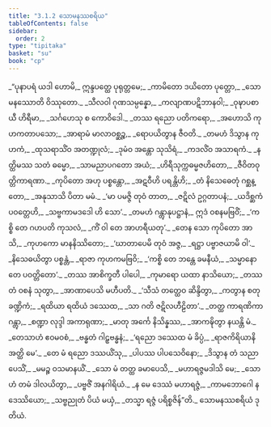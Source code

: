 ```yaml
---
title: "3.1.2 သောမနဿစရိယ"
tableOfContents: false
sidebar:
  order: 2
type: "tipitaka"
basket: "su"
book: "cp"
---
```



<DynamicBreadcrumb />

<Division number="7" book="cp">

<Paragraph number="276" type="verses" book="cp">
_“ပုနာပရံ ယဒါ ဟောမိ,_  
ဣန္ဒပတ္ထေ ပုရုတ္တမေ;_  
_ကာမိတော ဒယိတော ပုတ္တော,_  
_သောမနဿောတိ ဝိဿုတော._  

</Paragraph>

</Division>
<Division number="8" book="cp">

<Paragraph number="277" type="verses" book="cp">
_သီလဝါ ဂုဏသမ္ပန္နော,_  
_ကလျာဏပဋိဘာနဝါ;_  
_ဝုဍ္ဎာပစာယီ ဟိရီမာ,_  
_သင်္ဂဟေသု စ ကောဝိဒေါ._  

</Paragraph>

</Division>
<Division number="9" book="cp">

<Paragraph number="278" type="verses" book="cp">
_တဿ ရညော ပတိကရော,_  
_အဟောသိ ကုဟကတာပသော;_  
_အာရာမံ မာလာဝစ္ဆဉ္စ,_  
_ရောပယိတွာန ဇီဝတိ._  

</Paragraph>

</Division>
<Division number="10" book="cp">

<Paragraph number="279" type="verses" book="cp">
_တမဟံ ဒိသွာန ကုဟကံ,_  
_ထုသရာသိံဝ အတဏ္ဍုလံ;_  
_ဒုမံဝ အန္တော သုသိရံ,_  
_ကဒလိံဝ အသာရကံ._  

</Paragraph>

</Division>
<Division number="11" book="cp">

<Paragraph number="280" type="verses" book="cp">
_နတ္ထိမဿ သတံ ဓမ္မော,_  
_သာမညာပဂတော အယံ;_  
_ဟိရီသုက္ကဓမ္မဇဟိတော,_  
_ဇီဝိတဝုတ္တိကာရဏာ._  

</Paragraph>

</Division>
<Division number="12" book="cp">

<Paragraph number="281" type="verses" book="cp">
_ကုပိတော အဟု ပစ္စန္တော,_  
_အဋဝီဟိ ပရန္တိဟိ;_  
_တံ နိသေဓေတုံ ဂစ္ဆန္တော,_  
_အနုသာသိ ပိတာ မမံ._  

</Paragraph>

</Division>
<Division number="13" book="cp">

<Paragraph number="282" type="verses" book="cp">
_‘မာ ပမဇ္ဇိ တုဝံ တာတ,_  
_ဇဋိလံ ဥဂ္ဂတာပနံ;_  
_ယဒိစ္ဆကံ ပဝတ္တေဟိ,_  
_သဗ္ဗကာမဒဒေါ ဟိ သော’._  

</Paragraph>

</Division>
<Division number="14" book="cp">

<Paragraph number="283" type="verses" book="cp">
_တမဟံ ဂန္တွာနုပဋ္ဌာနံ,_  
ဣဒံ ဝစနမဗြဝိံ;_  
_‘ကစ္စိ တေ ဂဟပတိ ကုသလံ,_  
_ကိံ ဝါ တေ အာဟရီယတု’._  

</Paragraph>

</Division>
<Division number="15" book="cp">

<Paragraph number="284" type="verses" book="cp">
_တေန သော ကုပိတော အာသိ,_  
_ကုဟကော မာနနိဿိတော;_  
_‘ဃာတာပေမိ တုဝံ အဇ္ဇ,_  
_ရဋ္ဌာ ပဗ္ဗာဇယာမိ ဝါ’._  

</Paragraph>

</Division>
<Division number="16" book="cp">

<Paragraph number="285" type="verses" book="cp">
_နိသေဓယိတွာ ပစ္စန္တံ,_  
_ရာဇာ ကုဟကမဗြဝိ;_  
_‘ကစ္စိ တေ ဘန္တေ ခမနီယံ,_  
_သမ္မာနော တေ ပဝတ္တိတော’._  

</Paragraph>

</Division>
<Division number="17" book="cp">

<Paragraph number="286" type="verses" book="cp">
_တဿ အာစိက္ခတီ ပါပေါ,_  
_ကုမာရော ယထာ နာသိယော;_  
_တဿ တံ ဝစနံ သုတွာ,_  
_အာဏာပေသိ မဟီပတိ._  

</Paragraph>

</Division>
<Division number="18" book="cp">

<Paragraph number="287" type="verses" book="cp">
_‘သီသံ တတ္ထေဝ ဆိန္ဒိတွာ,_  
_ကတွာန စတုခဏ္ဍိကံ;_  
_ရထိယာ ရထိယံ ဒဿေထ,_  
_သာ ဂတိ ဇဋိလဟီဠိတာ’._  

</Paragraph>

</Division>
<Division number="19" book="cp">

<Paragraph number="288" type="verses" book="cp">
_တတ္ထ ကာရဏိကာ ဂန္တွာ,_  
_စဏ္ဍာ လုဒ္ဒါ အကာရုဏာ;_  
_မာတု အင်္ကေ နိသိန္နဿ,_  
_အာကဍ္ဎိတွာ နယန္တိ မံ._  

</Paragraph>

</Division>
<Division number="20" book="cp">

<Paragraph number="289" type="verses" book="cp">
_တေသာဟံ ဧဝမဝစံ,_  
_ဗန္ဓတံ ဂါဠှဗန္ဓနံ;_  
_‘ရညော ဒဿေထ မံ ခိပ္ပံ,_  
_ရာဇကိရိယာနိ အတ္ထိ မေ’._  

</Paragraph>

</Division>
<Division number="21" book="cp">

<Paragraph number="290" type="verses" book="cp">
_တေ မံ ရညော ဒဿယိံသု,_  
_ပါပဿ ပါပသေဝိနော;_  
_ဒိသွာန တံ သညာပေသိံ,_  
_မမဉ္စ ဝသမာနယိံ._  

</Paragraph>

</Division>
<Division number="22" book="cp">

<Paragraph number="291" type="verses" book="cp">
_သော မံ တတ္ထ ခမာပေသိ,_  
_မဟာရဇ္ဇမဒါသိ မေ;_  
_သောဟံ တမံ ဒါလယိတွာ,_  
_ပဗ္ဗဇိံ အနဂါရိယံ._  

</Paragraph>

</Division>
<Division number="23" book="cp">

<Paragraph number="292" type="verses" book="cp">
_န မေ ဒေဿံ မဟာရဇ္ဇံ,_  
_ကာမဘောဂေါ န ဒေဿိယော;_  
_သဗ္ဗညုတံ ပိယံ မယှံ,_  
_တသ္မာ ရဇ္ဇံ ပရိစ္စဇိန်”တိ._  


</Paragraph>
</Division>

<Paragraph number="293" type="center" book="cp">
သောမနဿစရိယံ ဒုတိယံ.
</Paragraph>
